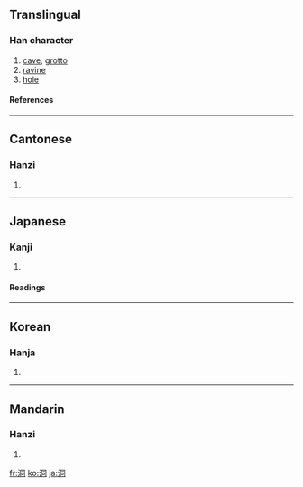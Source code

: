 ==Translingual==
===Han character===
{{Han char|rn=85|rad=水|as=06|sn=9|four=3712<sub>0</sub>|canj=水月一口 (EBMR)|ids=⿰[[氵]][[同]]}}
# [[cave]], [[grotto]]
# [[ravine]]
# [[hole]]
====References====
{{Han ref|kx=0620.180|dkj=17386|dj=1016.070|hdz=31607.030|uh=6D1E|ud=27934|bh=AC7D|bd=44157}}

----

==Cantonese==
===Hanzi===
{{yue-hanzi|jyut=|y=dung6}}
# {{defn|Cantonese}}

----
==Japanese==
===Kanji===
{{ja-kanji|grade=c|rs=水06}}
# {{defn|Japanese}} 
====Readings====
{{ja-readings|on=[[どう]] (dō), [[とう]] (tō)|kun=[[ほがらか]] (hogaraka), [[ふかい]] (fukai), [[ほら]] (hora)}}

----
==Korean==
===Hanja===
{{ko-hanja|hangeul=[[동]], [[통]]|eumhun=|rv=dong, tong|mr=tong, t'ong|y=tong, thong}}
# {{defn|Korean}}

----
==Mandarin==
===Hanzi===
{{cmn-hanzi|pin=[[dòng]] ([[dong4]])|wg=tung<sup>4</sup>}}
# {{defn|Mandarin}}

[[fr:洞]]
[[ko:洞]]
[[ja:洞]]